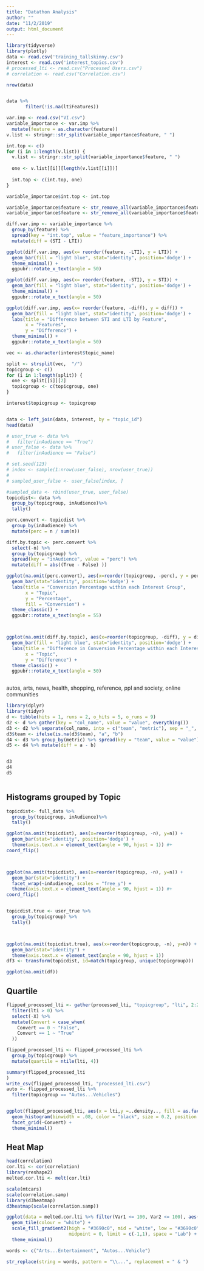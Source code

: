 ```yaml
---
title: "Datathon Analysis"
author: ""
date: "11/2/2019"
output: html_document
---
```


```r
library(tidyverse)
library(plotly)
data <- read.csv('training_tallskinny.csv')
interest <- read.csv('interest_topics.csv')
# processed_lti <- read.csv("Processed Users.csv")
# correlation <- read.csv("Correlation.csv")

nrow(data)


data %>%
       filter(!is.na(ltiFeatures))
```

```r
var.imp <- read.csv("VI.csv")
variable_importance <- var.imp %>%
  mutate(feature = as.character(feature))
v.list <- stringr::str_split(variable_importance$feature, " ")

int.top <- c()
for (i in 1:length(v.list)) {
  v.list <- stringr::str_split(variable_importance$feature, " ")
  
  one <- v.list[[i]][length(v.list[[i]])]
  
  int.top <- c(int.top, one)
}

variable_importance$int.top <- int.top

variable_importance$feature <- str_remove_all(variable_importance$feature, " STI")
variable_importance$feature <- str_remove_all(variable_importance$feature, " LTI")

diff.var.imp <- variable_importance %>%
  group_by(feature) %>%
  spread(key = "int.top", value = "feature_importance") %>%
  mutate(diff = (STI - LTI))

ggplot(diff.var.imp, aes(x= reorder(feature, -LTI), y = LTI)) + 
  geom_bar(fill = "light blue", stat="identity", position='dodge') + 
  theme_minimal() + 
  ggpubr::rotate_x_text(angle = 50)

ggplot(diff.var.imp, aes(x= reorder(feature, -STI), y = STI)) + 
  geom_bar(fill = "light blue", stat="identity", position='dodge') + 
  theme_minimal() + 
  ggpubr::rotate_x_text(angle = 50)

ggplot(diff.var.imp, aes(x= reorder(feature, -diff), y = diff)) + 
  geom_bar(fill = "light blue", stat="identity", position='dodge') + 
  labs(title = "Difference between STI and LTI by Feature",
       x = "Features", 
       y = "Difference") + 
  theme_minimal() + 
  ggpubr::rotate_x_text(angle = 50)
```

```r

vec <- as.character(interest$topic_name)

split <- strsplit(vec,  "/")
topicgroup <- c()
for (i in 1:length(split)) {
  one <- split[[i]][2]
  topicgroup <- c(topicgroup, one)
}

interest$topicgroup <- topicgroup


data <- left_join(data, interest, by = "topic_id")
head(data)
```

```r
# user_true <- data %>%
#   filter(inAudience == "True")
# user_false <- data %>%
#   filter(inAudience == "False")
```

```r
# set.seed(123)
# index <- sample(1:nrow(user_false), nrow(user_true))
# 
# sampled_user_false <- user_false[index, ]

#sampled_data <- rbind(user_true, user_false)
topicdist<- data %>%
  group_by(topicgroup, inAudience)%>%
  tally()

perc.convert <- topicdist %>%
  group_by(inAudience) %>%
  mutate(perc = n / sum(n)) 

diff.by.topic <- perc.convert %>%
  select(-n) %>%
  group_by(topicgroup) %>%
  spread(key = "inAudience", value = "perc") %>%
  mutate(diff = abs((True - False) ))

ggplot(na.omit(perc.convert), aes(x=reorder(topicgroup, -perc), y = perc, fill=inAudience)) +
  geom_bar(stat="identity", position='dodge') +
  labs(title = "Conversion Percentage within each Interest Group",
       x = "Topic", 
       y = "Percentage", 
       fill = "Conversion") + 
  theme_classic() + 
  ggpubr::rotate_x_text(angle = 55) 



ggplot(na.omit(diff.by.topic), aes(x=reorder(topicgroup, -diff), y = diff)) +
  geom_bar(fill = "light blue", stat="identity", position='dodge') +
  labs(title = "Difference in Conversion Percentage within each Interest Group",
       x = "Topic", 
       y = "Difference") + 
  theme_classic() + 
  ggpubr::rotate_x_text(angle = 50)



```
autos, arts, news, health, shopping, reference, ppl and society, online communities


```r
library(dplyr)
library(tidyr)
d <- tibble(hits = 1, runs = 2, o_hits = 5, o_runs = 9)
d2 <- d %>% gather(key = "col_name", value = "value", everything())
d3 <- d2 %>% separate(col_name, into = c("team", "metric"), sep = "_", fill = "left")
d3$team <- ifelse(is.na(d3$team), "a", "b")
d4 <- d3 %>% group_by(metric) %>% spread(key = "team", value = "value")
d5 <- d4 %>% mutate(diff = a - b)


d3
d4
d5



```

## Histograms grouped by Topic 

```r
topicdist<- full_data %>%
  group_by(topicgroup, inAudience)%>%
  tally()

ggplot(na.omit(topicdist), aes(x=reorder(topicgroup, -n), y=n)) +
  geom_bar(stat="identity", position='dodge') +
  theme(axis.text.x = element_text(angle = 90, hjust = 1)) #+ 
coord_flip()



ggplot(na.omit(topicdist), aes(x=reorder(topicgroup, -n), y=n)) +
  geom_bar(stat="identity") +
  facet_wrap(~inAudience, scales = "free_y") + 
  theme(axis.text.x = element_text(angle = 90, hjust = 1)) #+ 
coord_flip() 


topicdist.true <- user_true %>%
  group_by(topicgroup) %>%
  tally()



ggplot(na.omit(topicdist.true), aes(x=reorder(topicgroup, -n), y=n)) +
  geom_bar(stat="identity") +
  theme(axis.text.x = element_text(angle = 90, hjust = 1))
df3 <- transform(topicdist, id=match(topicgroup, unique(topicgroup)))

ggplot(na.omit(df))

```

## Quartile

```r
flipped_processed_lti <- gather(processed_lti, "topicgroup", "lti", 2:26) %>%
  filter(lti > 0) %>%
  select(-X) %>%
  mutate(Convert = case_when(
    Convert == 0 ~ "False",
    Convert == 1 ~ "True"
  ))

flipped_processed_lti <- flipped_processed_lti %>%
  group_by(topicgroup) %>%
  mutate(quartile = ntile(lti, 4))

summary(flipped_processed_lti
)
write_csv(flipped_processed_lti, "processed_lti.csv")
auto <- flipped_processed_lti %>%
  filter(topicgroup == "Autos...Vehicles")


ggplot(flipped_processed_lti, aes(x = lti,y =..density.., fill = as.factor(quartile))) +
  geom_histogram(binwidth = .08, color = "black", size = 0.2, position = "dodge") +
  facet_grid(~Convert) + 
  theme_minimal()
```

## Heat Map 

```r
head(correlation)
cor.lti <- cor(correlation)
library(reshape2)
melted.cor.lti <- melt(cor.lti)

scale(mtcars)
scale(correlation.samp)
library(d3heatmap)
d3heatmap(scale(correlation.samp))

ggplot(data = melted.cor.lti %>% filter(Var1 <= 100, Var2 <= 100), aes(x=Var1, y=Var2, fill=value)) +
  geom_tile(colour = "white") + 
  scale_fill_gradient2(high = "#3690c0", mid = "white", low = "#3690c0",
                       midpoint = 0, limit = c(-1,1), space = "Lab") + 
  theme_minimal()
```

```r
words <- c("Arts...Entertainment", "Autos...Vehicle")

str_replace(string = words, pattern = "\\...", replacement = " & ")

```

